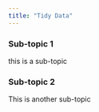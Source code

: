 ```yaml
---
title: "Tidy Data"
---
```


### Sub-topic 1 
this is a sub-topic

### Sub-topic 2 
This is another sub-topic
